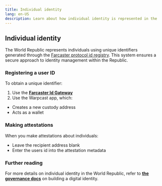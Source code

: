 ```yaml
---
title: Individual identity
lang: en-US
description: Learn about how individual identity is represented in the World Republic.
---
```


## Individual identity

The World Republic represents individuals using unique identifiers generated through the [Farcaster protocol id registry](https://docs.farcaster.xyz/reference/contracts/reference/id-registry). This system ensures a secure approach to identity management within the Republic.

### Registering a user ID

To obtain a unique identifier:

1.  Use the **[Farcaster Id Gateway](https://docs.farcaster.xyz/reference/contracts/reference/id-gateway)**
2.  Use the Warpcast app, which:

*   Creates a new custody address
*   Acts as a wallet

### Making attestations

When you make attestations about individuals:

*   Leave the recipient address blank
*   Enter the users id into the attestation metadata

### Further reading

For more details on individual identity in the World Republic, refer to **[the governance docs](/identity/project-and-individual-identity/#building-a-digital-identity)** on building a digital identity.
